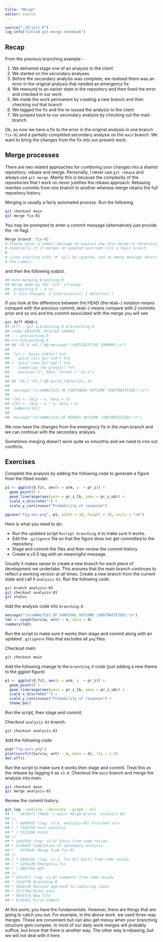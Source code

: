 ```yaml
---
title: "Merge"
editor: source
---
```



```r
source("./R/init.R")
log_info("Called git-merge notebook")
```

## Recap

From the previous branching example - 

1. We delivered stage one of an analysis to the client
2. We started on the secondary analyses 
3. Before the secondary analysis was complete, we realised there was an error in the original analysis that needed an emergency fix
3. We rewound to an earlier state in the repository and then fixed the error and checked in our work
4. We made the work permanent by creating a new branch and then checking out that branch
5. We tagged the fix and the re-issued the analysis to the client
6. We jumped back to our secondary analysis by checking out the main branch

Ok, so now we have a fix to the error in the original analysis in one branch `fix-01` and a partially completed secondary analysis on the `main` branch.
We want to bring the changes from the fix into our present work.

## Merge processes

There are two related approaches for combining your changes into a shared repository; rebase and merge.
Personally, I never use `git rebase` and always use `git merge`.
Mainly this is because the complexity of the repositories that I work on never justifies the rebase approach.
Rebasing rewrites commits from one branch to another whereas merge retains the full repository history.

Merging is usually a fairly automated process.
Run the following.

```bash
git checkout main
git merge fix-01
```

You may be prompted to enter a commit message (alternatively just provide the -m flag).

```bash
Merge branch 'fix-01'
# Please enter a commit message to explain why this merge is necessary,
# especially if it merges an updated upstream into a topic branch.
#
# Lines starting with '#' will be ignored, and an empty message aborts
# the commit.
```

and then the following output.

```bash
## Auto-merging branching.R
## Merge made by the 'ort' strategy.
##  branching.R | 3 ++-
##  1 file changed, 2 insertions(+), 1 deletion(-)
```

If you look at the difference between the HEAD (the `HEAD~1` notation means compare with the previous commit, `HEAD~2` means compare with 2 commits prior and so on) and the commit associated with the merge you will see

```bash
git diff HEAD~1
## diff --git a/branching.R b/branching.R
## index b60c9f0..8f1c1b3 100644
## --- a/branching.R
## +++ b/branching.R
## @@ -45,6 +45,7 @@ message("\nDESCRIPTIVE SUMMARY:\n")
## 
##  lyt <- basic_table() %>%
##    split_cols_by("arm") %>%
## +  split_rows_by("age") %>%
##    summarize_row_groups() %>%
##    analyze("y", mean, format = "xx.x")
## 
## @@ -54,7 +55,7 @@ build_table(lyt, d)
## 
##  message("\n\nANALYSIS OF CONTINOUS OUTCOME (UNSTRATIFIED):\n")
## 
## -lm1 <- lm(y ~ x, data = d)
## +lm1 <- lm(y ~ x * u, data = d)
##  summary(lm1)
## 
##  message("\n\nANALYSIS OF BINARY OUTCOME (UNSTRATIFIED):\n")
```

We now have the changes from the emergency fix in the main branch and we can continue with the secondary analysis.

Sometimes merging doesn't work quite so smoothly and we need to iron out conflicts.

## Exercises

:::{#exr-1} 

Complete the analysis by adding the following code to generate a figure from the fitted model.

```r
p1 <- ggplot(d_fit, aes(x = arm, y  = pr_z)) +
  geom_point() +
  geom_linerange(aes(ymin = pr_z_lb, ymax = pr_z_ub)) +
  scale_x_discrete("") +
  scale_y_continuous("Probability of response")

ggsave("fig-sec.png", p1, width = 10, height = 10, units = "cm")
```

Here is what you need to do:

- Run the updated script `Rscript branching.R` to make sure it works.
- Edit the `.gitignore` file so that the figure does not get committed to the repository.
- Stage and commit the files and then review the commit history.
- Create a v2.0 tag with an meaningful message.
:::


:::{#exr-2} 

Usually it makes sense to create a new branch for each piece of development we undertake.
This ensures that the main branch continues to reflect a working version at all times.
Create a new branch from the current state and call it `analysis-03`.
Run the following code:

```bash
git branch analysis-03
git checkout analysis-03
git status
```

Add the analysis code into `branching.R`

```r
message("\n\nANALYSIS OF SURVIVAL OUTCOME (UNSTRATIFIED):\n")
lm3 <- coxph(Surv(w, evt) ~ x, data = d)
summary(lm3)
```

Run the script to make sure it works then stage and commit along with an updated `.gitignore` files that excludes all `png` files.

Checkout main:

```bash
git checkout main
```

Add the following change to the `branching.R` code (just adding a new theme to the ggplot figure)

```r
p1 <- ggplot(d_fit, aes(x = arm, y  = pr_z)) +
  geom_point() +
  geom_linerange(aes(ymin = pr_z_lb, ymax = pr_z_ub)) +
  scale_x_discrete("") +
  scale_y_continuous("Probability of response") +
  theme_bw()
```

Run the script, then stage and commit.

Checkout `analysis-03` branch:

```bash
git checkout analysis-03
```

Add the following code:

```r
png("fig-surv.png")
plot(survfit(Surv(w, evt) ~ x, data = d), lty = 1:2)
dev.off()
```

Run the script to make sure it works then stage and commit.
Treat this as the release by tagging it as `v3.0`.
Checkout the `main` branch and merge the analysis into main.

```bash
git checkout main
git merge analysis-03
```

Review the commit history:

```bash
git log --oneline --decorate --graph --all
## *   2829471 (HEAD -> main) Merge branch 'analysis-03'
## |\
## | * be09457 (tag: v3.0, analysis-03) Finished surv
## | * 7a5e7b9 Surv analysis
## * | 53115b6 minor
## |/
## * 1a9dfeb (tag: v2.0) Edits from code review
## * d1586df Completion of secondary analysis
## *   bf34b9c Merge from fix-01
## |\
## | * b8de16c (tag: v1.1, fix-01) Edits from code review
## | * 12561d9 Emergency fix
## * | d88f9e5 WIP
## |/
## * a2cc6f7 (tag: v1.0) Comments from code review
## * fa24778 branching.R
## * 3bdac46 Revised approach to capturing input
## * 327170a Minor edit
## * b078716 New file
## * 0cd2d52 First commit
```
:::

At this point, you have the fundamentals.
However, there are things that are going to catch you out.
For example, in the above work, we used three-way merges.
These are convenient but can also get messy when your branching structure gets complex.
In most of our daily work merges will probably suffice, but know that there is another way.
The other way is rebasing, but we will not deal with it here.
